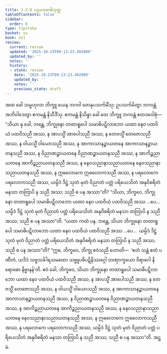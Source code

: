 ```yaml
---
title: 1.2.8 ပဌမသမာဓိသုတ္တ
tableOfContents: false
sidebar:
  order: 8
type: tipitaka
basket: su
book: a11
review:
  current: review
  updated: '2025-10-23T09:13:23.492809'
  updated_by: ''
  notes: ''
  history:
  - state: review
    date: '2025-10-23T09:13:23.492809'
    updated_by: ''
    notes: ''
    previous_state: draft
---
```



<ReviewStatus review={frontmatter.review} showDetails={true} />

<HypothesisAnnotation frontmatter={frontmatter} />

<DynamicBreadcrumb />

<Division number="18" book="a11" e="ch" v="17" p="551">

<Paragraph number="184" book="a11">
အထ ခေါ သမ္ဗဟုလာ ဘိက္ခူ ယေန ဘဂဝါ တေနုပသင်္ကမိံသု; ဥပသင်္ကမိတွာ ဘဂဝန္တံ အဘိဝါဒေတွာ ဧကမန္တံ နိသီဒိံသု. ဧကမန္တံ နိသိန္နာ ခေါ တေ ဘိက္ခူ ဘဂဝန္တံ ဧတဒဝေါစုံ—
</Paragraph>

<Paragraph number="185" book="a11">
“သိယာ နု ခေါ, ဘန္တေ, ဘိက္ခုနော တထာရူပေါ သမာဓိပဋိလာဘော ယထာ နေဝ ပထဝိယံ ပထဝိသညီ အဿ, န အာပသ္မိံ အာပေါသညီ အဿ, န တေဇသ္မိံ တေဇောသညီ အဿ, န ဝါယသ္မိံ ဝါယောသညီ အဿ, န အာကာသာနဉ္စာယတနေ အာကာသာနဉ္စာယတနသညီ အဿ, န ဝိညာဏဉ္စာယတနေ ဝိညာဏဉ္စာယတနသညီ အဿ, န အာကိဉ္စညာယတနေ အာကိဉ္စညာယတနသညီ အဿ, န နေဝသညာနာသညာယတနေ နေဝသညာနာသညာယတနသညီ အဿ, န ဣဓလောကေ ဣဓလောကသညီ အဿ, န ပရလောကေ ပရလောကသညီ အဿ, ယမ္ပိဒံ ဒိဋ္ဌံ သုတံ မုတံ ဝိညာတံ ပတ္တံ ပရိယေသိတံ အနုဝိစရိတံ မနသာ တတြာပိ န သညီ အဿ; သညီ စ ပန အဿာ”တိ?
</Paragraph>

<Paragraph number="186" book="a11">
“သိယာ, ဘိက္ခဝေ, ဘိက္ခုနော တထာရူပေါ သမာဓိပဋိလာဘော ယထာ နေဝ ပထဝိယံ ပထဝိသညီ အဿ …ပေ…  ယမ္ပိဒံ ဒိဋ္ဌံ သုတံ မုတံ ဝိညာတံ ပတ္တံ ပရိယေသိတံ အနုဝိစရိတံ မနသာ တတြာပိ န သညီ အဿ; သညီ စ ပန အဿာ”တိ.
</Paragraph>

<Paragraph number="187" book="a11">
“ယထာ ကထံ ပန, ဘန္တေ, သိယာ ဘိက္ခုနော တထာရူပေါ သမာဓိပဋိလာဘော ယထာ နေဝ ပထဝိယံ ပထဝိသညီ အဿ …ပေ…  ယမ္ပိဒံ ဒိဋ္ဌံ သုတံ မုတံ ဝိညာတံ ပတ္တံ ပရိယေသိတံ အနုဝိစရိတံ မနသာ တတြာပိ န သညီ အဿ; သညီ စ ပန အဿာ”တိ?
</Paragraph>

<Paragraph number="188" book="a11">
“ဣဓ, ဘိက္ခဝေ, ဘိက္ခု ဧဝံသညီ ဟောတိ—  ‘ဧတံ သန္တံ ဧတံ ပဏီတံ, ယဒိဒံ သဗ္ဗသင်္ခါရသမထော သဗ္ဗူပဓိပဋိနိဿဂ္ဂေါ တဏှာက္ခယော ဝိရာဂေါ နိရောဓော နိဗ္ဗာနန်’တိ. ဧဝံ ခေါ, ဘိက္ခဝေ, သိယာ ဘိက္ခုနော တထာရူပေါ သမာဓိပဋိလာဘော ယထာ နေဝ ပထဝိယံ ပထဝိသညီ အဿ, န အာပသ္မိံ အာပေါသညီ အဿ, န တေဇသ္မိံ တေဇောသညီ အဿ, န ဝါယသ္မိံ ဝါယောသညီ အဿ, န အာကာသာနဉ္စာယတနေ အာကာသာနဉ္စာယတနသညီ အဿ, န ဝိညာဏဉ္စာယတနေ ဝိညာဏဉ္စာယတနသညီ အဿ, န အာကိဉ္စညာယတနေ အာကိဉ္စညာယတနသညီ အဿ, န နေဝသညာနာသညာယတနေ နေဝသညာနာသညာယတနသညီ အဿ, န ဣဓလောကေ ဣဓလောကသညီ အဿ, န ပရလောကေ ပရလောကသညီ အဿ, ယမ္ပိဒံ ဒိဋ္ဌံ သုတံ မုတံ ဝိညာတံ ပတ္တံ ပရိယေသိတံ အနုဝိစရိတံ မနသာ တတြာပိ န သညီ အဿ; သညီ စ ပန အဿာ”တိ.

</Paragraph>
</Division>

<Paragraph number="189" type="center" book="a11">
အဋ္ဌမံ.
</Paragraph>